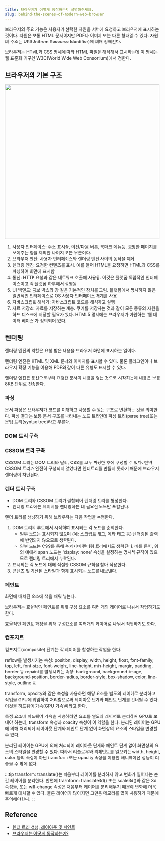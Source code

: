 ```yaml
---
title: 브라우저가 어떻게 동작하는지 설명해주세요.
slug: behind-the-scenes-of-modern-web-browser
---
```



브라우저의 주요 기능은 사용자가 선택한 자원을 서버에 요청하고 브라우저에 표시하는 것이다.
자원은 보통 HTML 문서이지만 PDF나 이미지 또는 다른 형태일 수 있다.
자원의 주소는 URI(Unifrom Resource Identifier)에 의해 정해진다.

브라우저는 HTML과 CSS 명세에 따라 HTML 파일을 해석해서 표시하는데 이 명세는 웹 표준화 기구인
W3C(World Wide Web Consortium)에서 정한다.

## 브라우저의 기본 구조

<Image src="https://d2.naver.com/content/images/2015/06/helloworld-59361-1.png" width="500px" />

1. 사용자 인터페이스: 주소 표시줄, 이전/다음 버튼, 북마크 메뉴등. 요청한 페이지를 보여주는 창을
   제외한 나머지 모든 부분이다.
2. 브라우저 엔진: 사용자 인터페이스와 렌더링 엔진 사이의 동작을 제어
3. 렌더링 엔진: 요청한 컨텐츠를 표시. 예를 들어 HTML을 요청하면 HTML과 CSS를 파싱하여 화면에 표시함
4. 통신: HTTP 요청과 같은 네트워크 호출에 사용됨. 이것은 플랫폼 독립적인 인터페이스이고 각 플랫폼
   하부에서 실행됨
5. UI 백엔드: 콤보 박스와 창 같은 기본적인 장치를 그림. 플랫폼에서 명시하지 않은 일반적인 인터페이스로
   OS 사용자 인터페이스 체계를 사용
6. 자바스크립트 해석기: 자바스크립트 코드를 해석하고 실행
7. 자료 저장소: 자료를 저장하는 계층. 쿠키를 저장하는 것과 같이 모든 종류의 자원을 하드 디스크에
   저장할 필요가 있다. HTML5 명세에는 브라우저가 지원하는 '웹 데이터 베이스'가 정의되어 있다.

## 렌더링

렌더링 엔진의 역할은 요청 받은 내용을 브라우저 화면에 표시하는 일이다.

렌더링 엔진은 HTML 및 XML 문서와 이미지를 표시할 수 있다. 물론 플러그인이나 브라우저 확장 기능을
이용해 PDF와 같이 다른 유형도 표시할 수 있다.

렌더링 엔진은 통신으로부터 요청한 문서의 내용을 얻는 것으로 시작하는데 내용은 보통 8KB 단위로 전송한다.

### 파싱

문서 파싱은 브라우저가 코드를 이해하고 사용할 수 있는 구조로 변환하는 것을 의미한다. 파싱 결과는 보통
문서 구조를 나타내는 노드 트리인데 파싱 트리(parse tree)또는 문법 트리(syntax tree)라고 부른다.

### DOM 트리 구축

### CSSOM 트리 구축

CSSOM 트리는 DOM 트리와 달리, CSS를 모두 파싱한 후에 구성할 수 있다. 만약 CSSOM 트리가 완전히 구성되지 않았다면
렌더트리를 만들지 못하기 때문에 브라우저 렌더링이 차단된다.

### 렌더 트리 구축

- DOM 트리와 CSSOM 트리가 결합되어 렌더링 트리를 형성한다.
- 렌더링 트리에는 페이지를 렌더링하는 데 필요한 노드만 포함된다.

렌더 트리를 생성하기 위해 브라우저는 다음 작업을 수행한다.

1. DOM 트리의 루트에서 시작하여 표시되는 각 노드를 순회한다.
   - 일부 노드는 표시되지 않으며 (예: 스크립트 태그, 메타 태그 등) 렌더링된 출력에 반영되지 않으므로 생략된다.
   - 일부 노드는 CSS를 통해 숨겨지며 렌더링 트리에서도 생략된다. 예를 들어, 위의 예에서 span 노드는 'display: none' 속성을 설정하는 명시적 규칙이 있으므로 렌더링 트리에서 누락된다.
2. 표시되는 각 노드에 대해 적절한 CSSOM 규칙을 찾아 적용한다.
3. 콘텐츠 및 계산된 스타일과 함께 표시되는 노드를 내보낸다.

### 페인트

화면에 배치된 요소에 색을 채워 넣는다.

브라우저는 효율적인 페인트를 위해 구성 요소를 여러 개의 레이어로 나눠서 작업하기도 한다.

효율적인 페인트 과정을 위해 구성요소를 여러개의 레이어로 나눠서 작업하기도 한다.

### 컴포지트

컴포지트(composite) 단계는 각 레이어를 합성하는 작업을 한다.

reflow를 발생시키는 속성: position, display, width, height, float, font-family, top, left, font-size, font-weight, line-height, min-height, margin, padding, border 등
repaint를 발생시키는 속성: background, background-image, background-position, border-radius, border-style, box-shadow, color, line-style, outline 등

transform, opacity와 같은 속성을 사용하면 해당 요소를 별도의 레이어로 분리하고 작업을 GPU에 위임하여 처리함으로써 레이아웃 단계와 페인트 단계를 건너뛸 수 있다. 이것을 하드웨어 가속(GPU 가속)이라고 한다.

특정 요소에 하드웨어 가속을 사용하려면 요소를 별도의 레이어로 분리하여 GPU로 보내야 하는데, transform 속성과 opacity 속성이 이 역할을 한다. 분리된 레이어는 GPU에 의해 처리되어 레이아웃 단계와 페인트 단계 없이 화면상의 요소의 스타일을 변경할 수 있다.

분리된 레이어는 GPU에 의해 처리되어 레이아웃 단계와 페인트 단계 없이 화면상의 요소의 스타일을 변경할 수 있다. 따라서 리플로우와 리페인트를 일으키는 width, height, color 등의 속성이 아닌 transform 또는 opacity 속성을 이용한 애니메이션 성능이 더 좋을 수 밖에 없다.

:::tip
transform: translate()는 처음부터 레이어를 분리하지 않고 변화가 일어나는 순간 레이어를 분리한다. 반면에 trasnform: translate3d() 또는 scale3d()와 같은 3d 속성들, 또는 will-change 속성은 처음부터 레이어를 분리해두기 때문에 변화에 더욱 빠르게 대처할 수 있다. 물론 레이어가 많아지면 그만큼 메모리를 많이 사용하기 때문에 주의해야한다.
:::

## Reference

- [렌더 트리 생성, 레이아웃 및 페인트](https://web.dev/articles/critical-rendering-path/render-tree-construction?hl=ko)
- [브라우저는 어떻게 동작하는가?](https://d2.naver.com/helloworld/59361)
